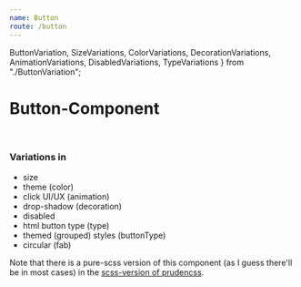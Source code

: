 ```yaml
---
name: Button
route: /button
---
```


  ButtonVariation,
  SizeVariations,
  ColorVariations,
  DecorationVariations,
  AnimationVariations,
  DisabledVariations,
  TypeVariations
} from "./ButtonVariation";

# Button-Component
<Props of="ButtonVariation" />
<br/>

### Variations in
  * size
  * theme (color)
  * click UI/UX (animation)
  * drop-shadow (decoration)
  * disabled
  * html button type (type)
  * themed (grouped) styles (buttonType)
  * circular (fab)

Note that there is a pure-scss version of this component (as I guess there'll be in most cases) in the [scss-version of prudencss](https://github.com/prudencss/scss/blob/master/src/components/_components__button.scss).

<Playground>
    <SizeVariations {...SizeVariations.args} />
    <ColorVariations {...ColorVariations.args} />
    <DecorationVariations {...DecorationVariations.args} />
    <AnimationVariations {...AnimationVariations.args} />
    <DisabledVariations {...DisabledVariations.args} />
    <TypeVariations {...TypeVariations.args} />
</Playground>
